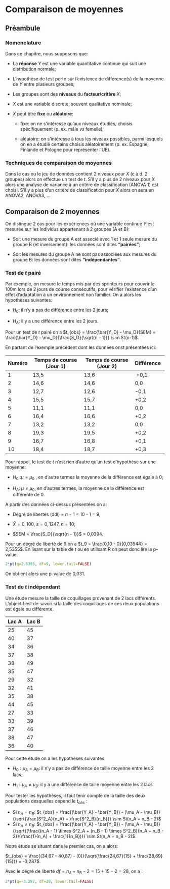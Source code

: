 # Comparaison de moyennes

## Préambule

### Nomenclature

Dans ce chapitre, nous supposons que:

-   La **réponse** $Y$ est une variable quantitative continue qui suit une distribution normale;

-   L'hypothèse de test porte sur l'existence de différence(s) de la moyenne de $Y$ entre plusieurs groupes;

-   Les groupes sont des **niveaux** du **facteur/critère** $X$;

-   $X$ est une variable discrète, souvent qualitative nominale;

-   $X$ peut être **fixe** ou **aléatoire**:

    -   fixe: on ne s'intéresse qu'aux niveaux étudiés, choisis spécifiquement (p. ex. mâle *vs* femelle);

    -   aléatoire: on s'intéresse à tous les niveaux possibles, parmi lesquels on en a étudié certains choisis aléatoirement (p. ex. Espagne, Finlande et Pologne pour représenter l'UE).

### Techniques de comparaison de moyennes

Dans le cas ou le jeu de données contient 2 niveaux pour $X$ (c.à.d. 2 groupes) alors on effectue un test de $t$. S'il y a plus de 2 niveaux pour $X$ alors une analyse de variance à un critère de classification (ANOVA 1) est choisi. S'il y a plus d'un critère de classification pour $X$ alors on aura un ANOVA2, ANOVA3, ...

## Comparaison de 2 moyennes

On distingue 2 cas pour les expériences où une variable continue $Y$ est mesurée sur les individus appartenant à 2 groupes (A et B):

-   Soit une mesure du groupe A est associé avec 1 et 1 seule mesure du groupe B (et inversement): les données sont dites **"pairées"**;

-   Soit les mesures du groupe A ne sont pas associées aux mesures du groupe B: les données sont dites **"indépendantes"**.

### Test de $t$ pairé

Par exemple, on mesure le temps mis par des sprinteurs pour couvrir le 100m lors de 2 jours de course consécutifs, pour vérifier l'existence d'un effet d'adaptation à un environnement non familier. On a alors les hypothèses suivantes:

-   $H_0$: il n'y a pas de différence entre les 2 jours;

-   $H_A$: il y a une différence entre les 2 jours.

Pour un test de $t$ pairé on a $t_{obs} = \frac{\bar{Y_D} - \mu_D}{SEM} = \frac{\bar{Y_D} - \mu_D}{\frac{S_D}{\sqrt{n - 1}}} \sim St(n-1)$.

En partant de l'exemple précédent dont les données onst présentées ici:

| Numéro | Temps de course (Jour 1) | Temps de course (Jour 2) | Différence  |
|--------|--------------------------|--------------------------|-------------|
| 1      | 13,5                     | 13,6                     |  +0,1       |
| 2      | 14,6                     | 14,6                     | 0,0         |
| 3      | 12,7                     | 12,6                     | -0,1        |
| 4      | 15,5                     | 15,7                     | +0,2        |
| 5      | 11,1                     | 11,1                     | 0,0         |
| 6      | 16,4                     | 16,6                     | +0,2        |
| 7      | 13,2                     | 13,2                     | 0,0         |
| 8      | 19,3                     | 19,5                     | +0,2        |
| 9      | 16,7                     | 16,8                     | +0,1        |
| 10     | 18,4                     | 18,7                     | +0,3        |

Pour rappel, le test de $t$ n'est rien d'autre qu'un test d'hypothèse sur une moyenne:

-   $H_0$ :$\mu = \mu_0$ , en d'autre termes la moyenne de la différence est égale à 0;

-   $H_A$: $\mu \neq \mu_0$, en d'autres termes, la moyenne de la différence est différente de 0.

A partir des données ci-dessus présentées on a:

-   Dégré de libertés (ddl) = $n-1$ = 10 - 1 = 9;

-   $\bar{X} = 0,100$, $s = 0,1247$, $n = 10$;

-   $SEM = \frac{S_D}{\sqrt{n - 1}}$ = 0,0394.

Pour un dégré de liberté de 9 on a $t_9 = \frac{0,10 - 0}{0,03944} = 2,5355$. En lisant sur la table de $t$ ou en utilisant R on peut donc lire la p-value.

```r
2*pt(q=2.5355, df=9, lower.tail=FALSE)
```

On obtient alors une p-value de 0,031.

### Test de $t$ indépendant

Une étude mesure la taille de coquillages provenant de 2 lacs différents. L'objectif est de savoir si la taille des coquillages de ces deux populations est égale ou différente.

| Lac A | Lac B |
|-------|-------|
| 25    | 45    |
| 40    | 37    |
| 34    | 36    |
| 37    | 38    |
| 38    | 49    |
| 35    | 47    |
| 29    | 32    |
| 32    | 41    |
| 35    | 38    |
| 44    | 45    |
| 27    | 33    |
| 33    | 39    |
| 37    | 46    |
| 38    | 47    |
| 36    | 40    |

Pour cette étude on a les hypothèses suivantes:

-   $H_0: \mu_A = \mu_B$: il n'y a pas de différence de taille moyenne entre les 2 lacs;

-   $H_1: \mu_A \neq \mu_B$: il y a une différence de taille moyenne entre les 2 lacs.

Pour tester les hypothèses, il faut tenir compte de la taille des deux populations desquelles dépend le $t_{obs}$ :

-   Si $n_A = n_B$: $t_{obs} = \frac{(\bar{Y_A} - \bar{Y_B}) - (\mu_A - \mu_B)}{\sqrt{\frac{S^2_A}{n_A} + \frac{S^2_B}{n_B}}} \sim St(n_A + n_B - 2)$
-   Si $n_A \neq n_B$: $t_{obs} = \frac{(\bar{Y_A} - \bar{Y_B}) - (\mu_A - \mu_B)}{\sqrt{(\frac{(n_A - 1) \times S^2_A + (n_B - 1) \times S^2_B}{n_A + n_B - 2})(\frac{1}{n_A} + \frac{1}{n_B})}} \sim St(n_A + n_B - 2)$.

Notre étude se situant dans le premier cas, on a alors:

$t_{obs} = \frac{(34,67 - 40,87) - (0)}{\sqrt{\frac{24,67}{15} + \frac{28,69}{15}}} = -3,287$.

Avec le dégré de liberté $df = n_A + n_B - 2 = 15 + 15 - 2 = 28$, on a :

```r
2*pt(q=-3.287, df=28, lower.tail=FALSE)
```
